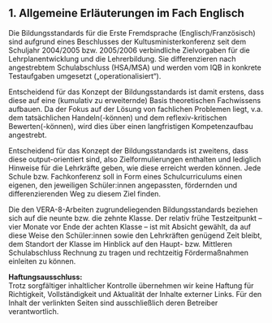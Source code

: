 ## 1. Allgemeine Erläuterungen im Fach Englisch

Die Bildungsstandards für die Erste Fremdsprache (Englisch/Französisch) sind aufgrund eines Beschlusses der Kultusministerkonferenz seit dem Schuljahr 2004/2005 bzw. 2005/2006 verbindliche Zielvorgaben für die Lehrplanentwicklung und die Lehrerbildung. Sie differenzieren nach angestrebtem Schulabschluss (HSA/MSA) und werden vom IQB in konkrete Testaufgaben umgesetzt („operationalisiert“).

Entscheidend für das Konzept der Bildungsstandards ist damit erstens, dass diese auf eine (kumulativ zu erweiternde) Basis theoretischen Fachwissens aufbauen. Da der Fokus auf der Lösung von fachlichen Problemen liegt, v.a. dem tatsächlichen Handeln(-können) und dem reflexiv-kritischen Bewerten(-können), wird dies über einen langfristigen Kompetenzaufbau angestrebt.

Entscheidend für das Konzept der Bildungsstandards ist zweitens, dass diese output-orientiert sind, also Zielformulierungen enthalten und lediglich Hinweise für die Lehrkräfte geben, wie diese erreicht werden können. Jede Schule bzw. Fachkonferenz soll in Form eines Schulcurriculums einen eigenen, den jeweiligen Schüler:innen angepassten, fördernden und differenzierenden Weg zu diesem Ziel finden.

Die den VERA-8-Arbeiten zugrundeliegenden Bildungsstandards beziehen sich auf die neunte bzw. die zehnte Klasse. Der relativ frühe Testzeitpunkt – vier Monate vor Ende der achten Klasse – ist mit Absicht gewählt, da auf diese Weise den Schüler:innen sowie den Lehrkräften genügend Zeit bleibt, dem Standort der Klasse im Hinblick auf den Haupt- bzw. Mittleren Schulabschluss Rechnung zu tragen und rechtzeitig Fördermaßnahmen einleiten zu können.

**Haftungsausschluss:**  
Trotz sorgfältiger inhaltlicher Kontrolle übernehmen wir keine Haftung für Richtigkeit, Vollständigkeit und Aktualität der Inhalte externer Links. Für den Inhalt der verlinkten Seiten sind ausschließlich deren Betreiber verantwortlich.
